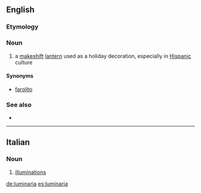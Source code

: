 ==English==

===Etymology===
{{etyl|es}}

===Noun===
{{en-noun}}

# a [[makeshift]] [[lantern]] used as a holiday decoration, especially in [[Hispanic]] culture

====Synonyms====
* [[farolito]]

===See also===
* {{pedialite}}

----

==Italian==

===Noun===
{{wikipedia|lang=it}}
{{it-noun|luminari|f|a|e}}

# {{especially|in plural|lang=it}} [[illuminations]]

[[de:luminaria]]
[[es:luminaria]]